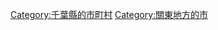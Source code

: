 {{Commonscat|Kamogawa, Chiba}}
{{Catmore}}

{{DEFAULTSORT:Kamogawa-shi}}
[[Category:千葉縣的市町村|Category:千葉縣的市町村]]
[[Category:關東地方的市|Category:關東地方的市]]